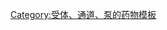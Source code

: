 {{Navbox
| name  = Sigma receptor modulators
| title = [[σ受體]][[受體調節劑|調節劑]]
| state = {{{state<includeonly>|autocollapse</includeonly>}}}
| listclass = hlist
| groupstyle = text-align:center;

| group1 = 激動劑
| list1 = 
* {{tsl|en|3-MeO-PCE||3-MeO-PCE}}
* [[3-甲氧基苯環己哌啶|3-MeO-PCP]]
* [[3-PPP]]
* {{tsl|en|4-MeO-PCP||4-MeO-PCP}}
* [[4-IBP]]
* {{tsl|en|4-PPBP||4-PPBP}}
* {{tsl|en|Afobazole||Afobazole}}
* {{tsl|en|Alazocine||Alazocine}}
* [[金刚烷胺]]
* [[阿米替林]]
* {{tsl|en|Arketamine||Arketamine}}
* {{tsl|en|BD-1008||BD-1008}}
* {{tsl|en|BD1031||BD1031}}
* {{tsl|en|BD1052||BD1052}}
* [[小檗鹼]]
* {{tsl|en|Buprenorphine||Buprenorphine}}
* {{tsl|en|Captodiame||Captodiame}}
* [[西酞普兰]]
* {{tsl|en|Clorgiline||Clorgiline}}
* [[可卡因]]
* [[Cutamesine]]
* {{tsl|en|Cyclazocine||Cyclazocine}}
* [[脱氢表雄酮|DHEA]]
* {{tsl|en|Dehydroepiandrosterone sulfate||DHEA-S}}
* {{tsl|en|Desipramine||Desipramine}}
* {{tsl|en|Dextrallorphan||Dextrallorphan}}
* [[右美沙芬]]
* {{tsl|en|Dextrorphan||Dextrorphan}}
* {{tsl|en|Dimemorfan||Dimemorfan}}
* [[二甲基色胺|DMT]]
* {{tsl|en|Donepezil||Donepezil}}
* {{tsl|en|Ditolylguanidine||DTG}}
* [[艾司西酞普兰]]
* [[氟西汀]]
* [[氟伏沙明]]
* [[海洛因]]
* {{tsl|en|Ibogaine||Ibogaine}}
* {{tsl|en|Igmesine||Igmesine}}
* {{tsl|en|Imipramine||Imipramine}}
* [[JO-1784]]
* [[氯胺酮]]
* {{tsl|en|L-687,384||L-687,384}}
* [[拉莫三嗪]]
* [[Lu 28-179]]
* [[MDMA]]
* {{tsl|en|Memantine||Memantine}}
* {{tsl|en|Metaphit||Metaphit}}<!--Irreversible-->
* [[甲基苯丙胺]]
* {{tsl|en|Methoxetamine||Methoxetamine}}
* [[哌甲酯]]
* [[嗎啡]]
* {{tsl|en|Naluzotan||Naluzotan}}
* {{tsl|en|Noscapine||Noscapine}}
* [[OPC-14523]]
* {{tsl|en|Opipramol||Opipramol}}
* {{tsl|en|PB-28||PB-28}}
* [[PD-144,415]]
* [[喷他佐辛]]
* {{tsl|en|Pentoxyverine||Pentoxyverine}}
* {{tsl|en|Phencyclidine||Phencyclidine}}
* {{tsl|en|PRE-084||PRE-084}}
* [[孕烯醇酮]]
* {{tsl|en|Pregnenolone sulfate||Pregnenolone sulfate}}
* [[喹硫平]]
* {{tsl|en|RTI-55||RTI-55}}
* {{tsl|en|SA-4503||SA-4503}}
* {{tsl|en|Siramesine||Siramesine}}
* {{tsl|en|Tapentadol||Tapentadol}}
* {{tsl|en|Tenocyclidine||Tenocyclidine}}
* [[曲马多]]
* [[UMB23]]
* [[UMB82]]
* [[文拉法辛]]

| group2 = 拮抗劑
| list2 = 
* {{tsl|en|AC927||AC927}}
* [[AHD1]]
* [[AZ66]]
* {{tsl|en|BD1008||BD1008}}
* {{tsl|en|BD-1047||BD1047}}
* {{tsl|en|BD1060||BD1060}}
* {{tsl|en|BD1063||BD1063}}
* {{tsl|en|BD1067||BD1067}}
* {{tsl|en|BMY-14802||BMY-14802}}
* {{tsl|en|CM156||CM156}}
* [[E-5842]]
* [[氟哌啶醇]]
* [[拉莫三嗪]]
* {{tsl|en|LR132||LR132}}
* [[LR172]]
* {{tsl|en|MIN-101||MIN-101}}
* [[MS-377]]
* [[納洛酮]]
* {{tsl|en|Naltrexone||Naltrexone}}
* {{tsl|en|NE-100||NE-100}}
* [[Panamesine]]
* [[PD-144418]]
* [[孕酮]]
* {{tsl|en|Quingestrone||Quingestrone}}<!--Progesterone prodrug-->
* {{tsl|en|Rimcazole||Rimcazole}}
* {{tsl|en|S1RA||S1RA (E-52862)}}
* [[舍曲林]]
* [[SM-21]]
* [[SR-31742A]]
* [[UMB100]]
* [[UMB101]]
* [[UMB103]]
* [[UMB116]]
* [[YZ-011]]
* [[YZ-069]]
* [[YZ-185]]

| group3 = 未知物/<br />未分類物
| list3 = 
*  {{tsl|en|4C-T-2||4C-T-2}}
* {{tsl|en|5-MeO-DiPT||5-MeO-DiPT}}
* {{tsl|en|18-Methoxycoronaridine||18-MC}}
* [[β-Endopsychosin]]
* [[氯丙嗪]]
* {{tsl|en|Clemastine||Clemastine}}
* {{tsl|en|Clocapramine||Clocapramine}}
* {{tsl|en|Cloperastine||Cloperastine}}
* {{tsl|en|D-Deprenyl||<small>D</small>-Deprenyl}}
* {{tsl|en|N,N-Diisopropyltryptamine||DiPT}}
* {{tsl|en|N,N-Dipropyltryptamine||DPT}}
* {{tsl|en|Gevotroline||Gevotroline}}
* {{tsl|en|Nepinalone||Nepinalone}}
* {{tsl|en|Selegiline||Selegiline}}
* {{tsl|en|3,4,5-Trimethoxyamphetamine||TMA}}; ''變構調節劑:'' {{tsl|en|SKF-83959||SKF-83959}}

}}<noinclude>
{{collapsible option}}
[[Category:受体、通道、泵的药物模板]]
</noinclude>